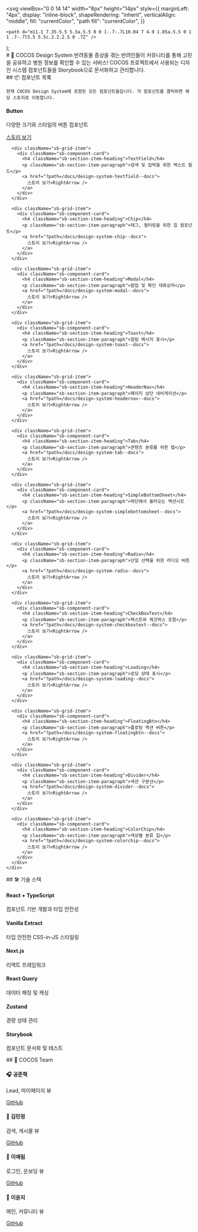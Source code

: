 
  <svg
    viewBox="0 0 14 14"
    width="8px"
    height="14px"
    style={{
      marginLeft: "4px",
      display: "inline-block",
      shapeRendering: "inherit",
      verticalAlign: "middle",
      fill: "currentColor",
      "path fill": "currentColor",
    }}
  >
    <path d="m11.1 7.35-5.5 5.5a.5.5 0 0 1-.7-.7L10.04 7 4.9 1.85a.5.5 0 1 1 .7-.7l5.5 5.5c.2.2.2.5 0 .7Z" />
  </svg>
);

<Meta title="🐶 COCOS Design System" />

<div className="sb-container">
  <div className="sb-section-title">
    # 🐶 COCOS Design System 반려동물 증상을 겪는 반려인들이 커뮤니티를 통해
    고민을 공유하고 병원 정보를 확인할 수 있는 서비스! COCOS 프로젝트에서
    사용되는 디자인 시스템 컴포넌트들을 Storybook으로 문서화하고 관리합니다.
  </div>
</div>

<div className="sb-container">
  <div className='sb-section-title'>
    ## 📦 컴포넌트 목록
    
    현재 COCOS Design System에 포함된 모든 컴포넌트들입니다. 각 컴포넌트를 클릭하면 해당 스토리로 이동합니다.
  </div>

  <div className="sb-section">
    <div className="sb-features-grid">
      <div className="sb-grid-item">
        <div className="sb-component-card">
          <h4 className="sb-section-item-heading">Button</h4>
          <p className="sb-section-item-paragraph">다양한 크기와 스타일의 버튼 컴포넌트</p>
          <a href="?path=/docs/design-system-button--docs">
            스토리 보기<RightArrow />
          </a>
        </div>
      </div>
      
      <div className="sb-grid-item">
        <div className="sb-component-card">
          <h4 className="sb-section-item-heading">TextField</h4>
          <p className="sb-section-item-paragraph">검색 및 입력을 위한 텍스트 필드</p>
          <a href="?path=/docs/design-system-textfield--docs">
            스토리 보기<RightArrow />
          </a>
        </div>
      </div>

      <div className="sb-grid-item">
        <div className="sb-component-card">
          <h4 className="sb-section-item-heading">Chip</h4>
          <p className="sb-section-item-paragraph">태그, 필터링을 위한 칩 컴포넌트</p>
          <a href="?path=/docs/design-system-chip--docs">
            스토리 보기<RightArrow />
          </a>
        </div>
      </div>

      <div className="sb-grid-item">
        <div className="sb-component-card">
          <h4 className="sb-section-item-heading">Modal</h4>
          <p className="sb-section-item-paragraph">팝업 및 확인 대화상자</p>
          <a href="?path=/docs/design-system-modal--docs">
            스토리 보기<RightArrow />
          </a>
        </div>
      </div>

      <div className="sb-grid-item">
        <div className="sb-component-card">
          <h4 className="sb-section-item-heading">Toast</h4>
          <p className="sb-section-item-paragraph">알림 메시지 표시</p>
          <a href="?path=/docs/design-system-toast--docs">
            스토리 보기<RightArrow />
          </a>
        </div>
      </div>

      <div className="sb-grid-item">
        <div className="sb-component-card">
          <h4 className="sb-section-item-heading">HeaderNav</h4>
          <p className="sb-section-item-paragraph">페이지 상단 네비게이션</p>
          <a href="?path=/docs/design-system-headernav--docs">
            스토리 보기<RightArrow />
          </a>
        </div>
      </div>

      <div className="sb-grid-item">
        <div className="sb-component-card">
          <h4 className="sb-section-item-heading">Tab</h4>
          <p className="sb-section-item-paragraph">콘텐츠 분류를 위한 탭</p>
          <a href="?path=/docs/design-system-tab--docs">
            스토리 보기<RightArrow />
          </a>
        </div>
      </div>

      <div className="sb-grid-item">
        <div className="sb-component-card">
          <h4 className="sb-section-item-heading">SimpleBottomSheet</h4>
          <p className="sb-section-item-paragraph">하단에서 올라오는 액션시트</p>
          <a href="?path=/docs/design-system-simplebottomsheet--docs">
            스토리 보기<RightArrow />
          </a>
        </div>
      </div>

      <div className="sb-grid-item">
        <div className="sb-component-card">
          <h4 className="sb-section-item-heading">Radio</h4>
          <p className="sb-section-item-paragraph">단일 선택을 위한 라디오 버튼</p>
          <a href="?path=/docs/design-system-radio--docs">
            스토리 보기<RightArrow />
          </a>
        </div>
      </div>

      <div className="sb-grid-item">
        <div className="sb-component-card">
          <h4 className="sb-section-item-heading">CheckBoxText</h4>
          <p className="sb-section-item-paragraph">텍스트와 체크박스 조합</p>
          <a href="?path=/docs/design-system-checkboxtext--docs">
            스토리 보기<RightArrow />
          </a>
        </div>
      </div>

      <div className="sb-grid-item">
        <div className="sb-component-card">
          <h4 className="sb-section-item-heading">Loading</h4>
          <p className="sb-section-item-paragraph">로딩 상태 표시</p>
          <a href="?path=/docs/design-system-loading--docs">
            스토리 보기<RightArrow />
          </a>
        </div>
      </div>

      <div className="sb-grid-item">
        <div className="sb-component-card">
          <h4 className="sb-section-item-heading">FloatingBtn</h4>
          <p className="sb-section-item-paragraph">플로팅 액션 버튼</p>
          <a href="?path=/docs/design-system-floatingbtn--docs">
            스토리 보기<RightArrow />
          </a>
        </div>
      </div>

      <div className="sb-grid-item">
        <div className="sb-component-card">
          <h4 className="sb-section-item-heading">Divider</h4>
          <p className="sb-section-item-paragraph">섹션 구분선</p>
          <a href="?path=/docs/design-system-divider--docs">
            스토리 보기<RightArrow />
          </a>
        </div>
      </div>

      <div className="sb-grid-item">
        <div className="sb-component-card">
          <h4 className="sb-section-item-heading">ColorChip</h4>
          <p className="sb-section-item-paragraph">색상별 분류 칩</p>
          <a href="?path=/docs/design-system-colorchip--docs">
            스토리 보기<RightArrow />
          </a>
        </div>
      </div>
    </div>

  </div>
</div>

<div className="sb-container">
  <div className='sb-section-title'>
    ## 🛠 기술 스택
  </div>

  <div className="sb-section">
    <div className="sb-tech-grid">
      <div className="sb-tech-item">
        <h4>React + TypeScript</h4>
        <p>컴포넌트 기반 개발과 타입 안전성</p>
      </div>
      <div className="sb-tech-item">
        <h4>Vanilla Extract</h4>
        <p>타입 안전한 CSS-in-JS 스타일링</p>
      </div>
      <div className="sb-tech-item">
        <h4>Next.js</h4>
        <p>리액트 프레임워크</p>
      </div>
      <div className="sb-tech-item">
        <h4>React Query</h4>
        <p>데이터 패칭 및 캐싱</p>
      </div>
      <div className="sb-tech-item">
        <h4>Zustand</h4>
        <p>경량 상태 관리</p>
      </div>
      <div className="sb-tech-item">
        <h4>Storybook</h4>
        <p>컴포넌트 문서화 및 테스트</p>
      </div>
    </div>
  </div>
</div>

<div className="sb-container">
  <div className='sb-section-title'>
    ## 👥 COCOS Team
  </div>

  <div className="sb-section">
    <div className="sb-team-grid">
      <div className="sb-team-member">
        <h4>🎧 공준혁</h4>
        <p>Lead, 마이페이지 뷰</p>
        <a href="https://github.com/ocahs9" target="_blank">
          GitHub<RightArrow />
        </a>
      </div>
      <div className="sb-team-member">
        <h4>🌸 김민정</h4>
        <p>검색, 게시물 뷰</p>
        <a href="https://github.com/minjeoong" target="_blank">
          GitHub<RightArrow />
        </a>
      </div>
      <div className="sb-team-member">
        <h4>🐶 이예림</h4>
        <p>로그인, 온보딩 뷰</p>
        <a href="https://github.com/yarimu" target="_blank">
          GitHub<RightArrow />
        </a>
      </div>
      <div className="sb-team-member">
        <h4>🐾 이윤지</h4>
        <p>메인, 커뮤니티 뷰</p>
        <a href="https://github.com/Leeyoonji23" target="_blank">
          GitHub<RightArrow />
        </a>
      </div>
    </div>
  </div>
</div>

<style>
  {`
  .sb-container {
    margin-bottom: 48px;
  }

  .sb-section {
    width: 100%;
    display: flex;
    flex-direction: row;
    gap: 20px;
  }

  .sb-section-title {
    margin-bottom: 32px;
  }

  .sb-section a:not(h1 a, h2 a, h3 a) {
    font-size: 14px;
    color: #1976d2;
    text-decoration: none;
    font-weight: 500;
  }

  .sb-section a:hover {
    text-decoration: underline;
  }

  .sb-section-item, .sb-grid-item {
    flex: 1;
    display: flex;
    flex-direction: column;
  }

  .sb-component-card {
    padding: 20px;
    border: 1px solid #e0e0e0;
    border-radius: 8px;
    background: #fafafa;
    height: 100%;
    display: flex;
    flex-direction: column;
    transition: all 0.2s ease;
  }

  .sb-component-card:hover {
    box-shadow: 0 4px 12px rgba(0, 0, 0, 0.1);
    transform: translateY(-2px);
  }

  .sb-section-item-heading {
    padding-top: 0 !important;
    padding-bottom: 5px !important;
    margin: 0 0 8px 0 !important;
    color: #333;
    font-size: 16px;
  }

  .sb-section-item-paragraph {
    margin: 0 0 16px 0;
    padding-bottom: 0;
    color: #666;
    font-size: 14px;
    flex-grow: 1;
  }

  .sb-features-grid {
    display: grid;
    grid-template-columns: repeat(auto-fit, minmax(280px, 1fr));
    grid-gap: 20px;
    width: 100%;
  }

  .sb-tech-grid {
    display: grid;
    grid-template-columns: repeat(auto-fit, minmax(200px, 1fr));
    grid-gap: 16px;
    width: 100%;
  }

  .sb-tech-item {
    padding: 16px;
    border: 1px solid #e0e0e0;
    border-radius: 6px;
    background: #f9f9f9;
  }

  .sb-tech-item h4 {
    margin: 0 0 8px 0;
    color: #333;
    font-size: 14px;
  }

  .sb-tech-item p {
    margin: 0;
    color: #666;
    font-size: 13px;
  }

  .sb-team-grid {
    display: grid;
    grid-template-columns: repeat(auto-fit, minmax(200px, 1fr));
    grid-gap: 16px;
    width: 100%;
  }

  .sb-team-member {
    padding: 16px;
    border: 1px solid #e0e0e0;
    border-radius: 6px;
    background: #f0f8ff;
    text-align: center;
  }

  .sb-team-member h4 {
    margin: 0 0 8px 0;
    color: #333;
    font-size: 16px;
  }

  .sb-team-member p {
    margin: 0 0 12px 0;
    color: #666;
    font-size: 13px;
  }

  @media screen and (max-width: 600px) {
    .sb-section {
      flex-direction: column;
    }

    .sb-features-grid {
      grid-template-columns: repeat(1, 1fr);
    }

    .sb-tech-grid {
      grid-template-columns: repeat(1, 1fr);
    }

    .sb-team-grid {
      grid-template-columns: repeat(1, 1fr);
    }
  }
  `}
</style>
